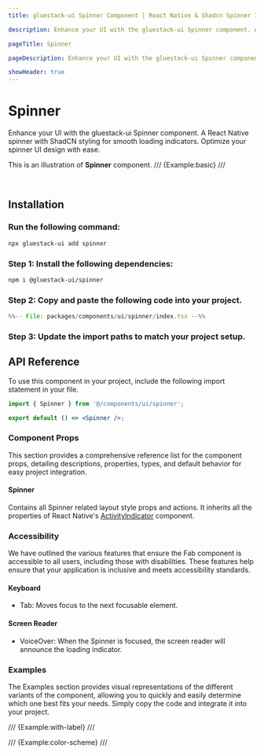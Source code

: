 ```yaml
---
title: gluestack-ui Spinner Component | React Native & Shadcn Spinner Installation

description: Enhance your UI with the gluestack-ui Spinner component. A React Native spinner with ShadCN styling for smooth loading indicators. Optimize your spinner UI design with ease.

pageTitle: Spinner

pageDescription: Enhance your UI with the gluestack-ui Spinner component. A React Native spinner with ShadCN styling for smooth loading indicators. Optimize your spinner UI design with ease.

showHeader: true
---
```



# Spinner

Enhance your UI with the gluestack-ui Spinner component. A React Native spinner with ShadCN styling for smooth loading indicators. Optimize your spinner UI design with ease.


This is an illustration of **Spinner** component.
/// {Example:basic} ///

<br />

## Installation

<Tabs >
  <TabItem label="CLI">
     

### Run the following command:
  ```bash
  npx gluestack-ui add spinner
  ```
  </TabItem>
  <TabItem label="Manual"> 

### Step 1: Install the following dependencies:
```bash
npm i @gluestack-ui/spinner
```

### Step 2: Copy and paste the following code into your project.

```jsx 
%%-- File: packages/components/ui/spinner/index.tsx --%% 
```

### Step 3: Update the import paths to match your project setup.
</TabItem>
</Tabs>

## API Reference

To use this component in your project, include the following import statement in your file.

```jsx
import { Spinner } from '@/components/ui/spinner';
```

```jsx
export default () => <Spinner />;
```

### Component Props

This section provides a comprehensive reference list for the component props, detailing descriptions, properties, types, and default behavior for easy project integration.

#### Spinner

Contains all Spinner related layout style props and actions.
It inherits all the properties of React Native's [ActivityIndicator](https://reactnative.dev/docs/activityindicator) component.

### Accessibility

We have outlined the various features that ensure the Fab component is accessible to all users, including those with disabilities. These features help ensure that your application is inclusive and meets accessibility standards.

#### Keyboard

- Tab: Moves focus to the next focusable element.

#### Screen Reader

- VoiceOver: When the Spinner is focused, the screen reader will announce the loading indicator.

### Examples

The Examples section provides visual representations of the different variants of the component, allowing you to quickly and easily determine which one best fits your needs. Simply copy the code and integrate it into your project.

/// {Example:with-label} ///

/// {Example:color-scheme} ///
